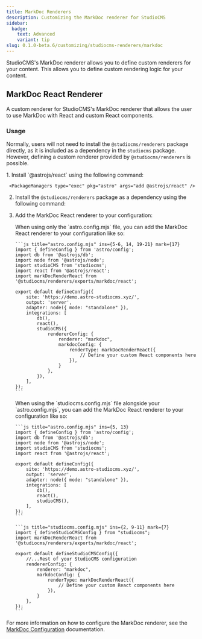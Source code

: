 ```yaml
---
title: MarkDoc Renderers
description: Customizing the MarkDoc renderer for StudioCMS
sidebar:
  badge:
    text: Advanced
    variant: tip
slug: 0.1.0-beta.6/customizing/studiocms-renderers/markdoc
---
```



StudioCMS's MarkDoc renderer allows you to define custom renderers for your content. This allows you to define custom rendering logic for your content.

## MarkDoc React Renderer

A custom renderer for StudioCMS's MarkDoc renderer that allows the user to use MarkDoc with React and custom React components.

### Usage

Normally, users will not need to install the `@studiocms/renderers` package directly, as it is included as a dependency in the `studiocms` package. However, defining a custom renderer provided by `@studiocms/renderers` is possible.

<Steps>
  1. Install `@astrojs/react` using the following command:

     <PackageManagers type="exec" pkg="astro" args="add @astrojs/react" />

  2. Install the `@studiocms/renderers` package as a dependency using the following command:

     <PackageManagers pkg="@studiocms/renderers" />

  3. Add the MarkDoc React renderer to your configuration:

     <Tabs syncKey="Config">
       <TabItem label="astro.config.mjs">
         When using only the `astro.config.mjs` file, you can add the MarkDoc React renderer to your configuration like so:

         ```js title="astro.config.mjs" ins={5-6, 14, 19-21} mark={17}
         import { defineConfig } from 'astro/config';
         import db from '@astrojs/db';
         import node from '@astrojs/node';
         import studioCMS from 'studiocms';
         import react from '@astrojs/react';
         import markDocRenderReact from '@studiocms/renderers/exports/markdoc/react';

         export default defineConfig({
             site: 'https://demo.astro-studiocms.xyz/',
             output: 'server',
             adapter: node({ mode: "standalone" }),
             integrations: [
                 db(),
                 react(),
                 studioCMS({
                     rendererConfig: {
                         renderer: "markdoc",
                         markdocConfig: {
                             renderType: markDocRenderReact({
                                 // Define your custom React components here
                             }), 
                         }
                     },
                 }),
             ],
         });
         ```
       </TabItem>

       <TabItem label="studiocms.config.mjs">
         When using the `studiocms.config.mjs` file alongside your `astro.config.mjs`, you can add the MarkDoc React renderer to your configuration like so:

         ```js title="astro.config.mjs" ins={5, 13}
         import { defineConfig } from 'astro/config';
         import db from '@astrojs/db';
         import node from '@astrojs/node';
         import studioCMS from 'studiocms';
         import react from '@astrojs/react';

         export default defineConfig({
             site: 'https://demo.astro-studiocms.xyz/',
             output: 'server',
             adapter: node({ mode: "standalone" }),
             integrations: [
                 db(),
                 react(),
                 studioCMS(),
             ],
         });
         ```

         ```js title="studiocms.config.mjs" ins={2, 9-11} mark={7}
         import { defineStudioCMSConfig } from "studiocms";
         import markDocRenderReact from '@studiocms/renderers/exports/markdoc/react';

         export default defineStudioCMSConfig({
             //...Rest of your StudioCMS configuration
             rendererConfig: {
                 renderer: "markdoc",
                 markdocConfig: {
                     renderType: markDocRenderReact({
                         // Define your custom React components here
                     }), 
                 }
             },
         });
         ```
       </TabItem>
     </Tabs>
</Steps>

<ReadMore>For more information on how to configure the MarkDoc renderer, see the [MarkDoc Configuration](/0.1.0-beta.6/config-reference/markdoc-config/) documentation.</ReadMore>
